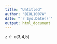 ```yaml
---
title: "Untitled"
author: "BIOL1007A"
date: "`r Sys.Date()`"
output: html_document
---
```



 z <- c(3,4,5)
 